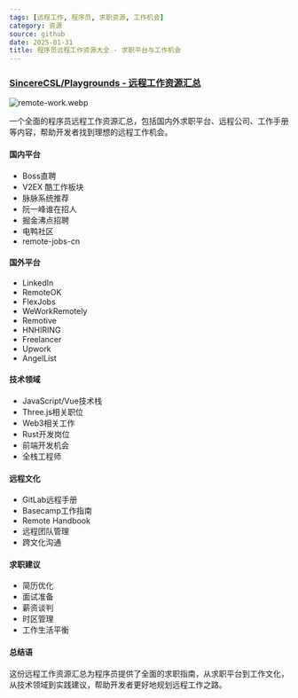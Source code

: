 ```yaml
---
tags: [远程工作, 程序员, 求职资源, 工作机会]
category: 资源
source: github
date: 2025-01-31
title: 程序员远程工作资源大全 - 求职平台与工作机会
---
```


### [SincereCSL/Playgrounds - 远程工作资源汇总](https://github.com/SincereCSL/Playgrounds)

![remote-work.webp](https://img.mengpeng.tech/i/2025/02/07/67a5ee5f8df17.webp)

一个全面的程序员远程工作资源汇总，包括国内外求职平台、远程公司、工作手册等内容，帮助开发者找到理想的远程工作机会。

#### 国内平台

- Boss直聘
- V2EX 酷工作板块
- 脉脉系统推荐
- 阮一峰谁在招人
- 掘金沸点招聘
- 电鸭社区
- remote-jobs-cn

#### 国外平台

- LinkedIn
- RemoteOK
- FlexJobs
- WeWorkRemotely
- Remotive
- HNHIRING
- Freelancer
- Upwork
- AngelList

#### 技术领域

- JavaScript/Vue技术栈
- Three.js相关职位
- Web3相关工作
- Rust开发岗位
- 前端开发机会
- 全栈工程师

#### 远程文化

- GitLab远程手册
- Basecamp工作指南
- Remote Handbook
- 远程团队管理
- 跨文化沟通

#### 求职建议

- 简历优化
- 面试准备
- 薪资谈判
- 时区管理
- 工作生活平衡

#### 总结语

这份远程工作资源汇总为程序员提供了全面的求职指南，从求职平台到工作文化，从技术领域到实践建议，帮助开发者更好地规划远程工作之路。 